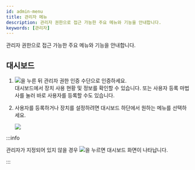```yaml
---
id: admin-menu
title: 관리자 메뉴
description: 관리자 권한으로 접근 가능한 주요 메뉴와 기능을 안내합니다.
keywords: [관리자]
---
```


관리자 권한으로 접근 가능한 주요 메뉴와 기능을 안내합니다.

## 대시보드

1. <Image src='/img/device/ico-menu.svg' ico />을 누른 뒤 관리자 권한 인증 수단으로 인증하세요.<br/><Cmd>대시보드</Cmd>에서 장치 사용 현황 및 정보를 확인할 수 있습니다. 또는 <Cmd>사용자 등록 마법사</Cmd>를 눌러 바로 사용자를 등록할 수도 있습니다.

1. 사용자를 등록하거나 장치를 설정하려면 대시보드 하단에서 원하는 메뉴를 선택하세요.

    <Image src='/img/device/device-menu.png' />

:::info

관리자가 지정되어 있지 않을 경우 <Image src='/img/device/ico-menu.svg' ico />을 누르면 <Cmd>대시보드</Cmd> 화면이 나타납니다.

:::
